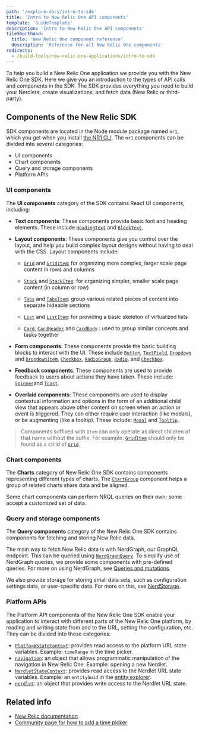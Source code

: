 ```yaml
---
path: '/explore-docs/intro-to-sdk'
title: 'Intro to New Relic One API components'
template: 'GuideTemplate'
description: 'Intro to New Relic One API components'
tileShorthand:
  title: 'New Relic One component reference'
  description: 'Reference for all New Relic One components'
redirects:
  - /build-tools/new-relic-one-applications/intro-to-sdk
---
```


<Intro>

To help you build a New Relic One application we provide you with the New Relic One SDK.
Here we give you an introduction to the types of API calls and components in the SDK. The SDK provides everything you need to build your Nerdlets, create visualizations, and fetch data (New Relic or third-party). 

</Intro>

## Components of the New Relic SDK

SDK components are located in the Node module package named `nr1`, which you get when you install [the NR1 CLI](/explore-docs/nr1-cli). The `nr1` components can be divided into several categories:

- UI components
- Chart components
- Query and storage components
- Platform APIs

### UI components

The **UI components** category of the SDK contains React UI components, including:

- **Text components**: These components provide basic font and heading elements. These include [`HeadingText`](../components/heading-text) and [`BlockText`](../components/block-text).

- **Layout components**: These components give you control over the layout, and help you build complex layout designs without having to deal with the CSS. Layout components include:

    -   [`Grid`](../components/grid)
    and [`GridItem`:](../components/grid-item)
    for organizing more complex, larger scale page content in rows and columns

    -   [`Stack`](../components/stack)
    and [`StackItem`](../components/stack-item):
    for organizing simpler, smaller scale page content (in column or row)

    -   [`Tabs`](../components/tabs)
    and [`TabsItem`](../components/tabs-item):
    group various related pieces of content into separate hideable sections

    -   [`List`](../components/list)
    and [`ListItem`](../components/list-item):
    for providing a basic skeleton of virtualized lists

    -   [`Card`](../components/card),
    [`CardHeader`](../components/card-header) and [`CardBody`](../components/card-body)
    : used to group similar concepts and tasks together

- **Form components**: These components provide the basic building blocks to interact with the UI. These include [`Button`](../components/button), [`TextField`](../components/text-field), [`Dropdown`](../components/dropdown) and [`DropdownItem`](../components/dropdown-item), [`Checkbox`](../components/checkbox), [`RadioGroup`](../components/radio-group), [`Radio`](../components/radio), and [`Checkbox`](../components/checkbox).

- **Feedback components**: These components are used to provide feedback to users about actions they have taken. These include: [`Spinner`](../components/spinner)and [`Toast`](../components/toast).

- **Overlaid components**: These components are used to display contextual information and options in the form of an additional child view that appears above other content on screen when an action or event is triggered. They can either require user interaction (like modals), or be augmenting (like a tooltip). These include: [`Modal`](../components/modal) and [`Tooltip`](../components/tooltip).

> Components suffixed with `Item` can only operate as direct children of that
name without the suffix. For example: [`GridItem`](../components/grid-item)
should only be found as a child of [`Grid`](../components/grid).

### Chart components

The **Charts** category of New Relic One SDK contains components representing different types of charts. The [`ChartGroup`](../components/chart-group)
component helps a group of related charts share data and be aligned.

Some chart components can perform NRQL queries on their own; some accept a customized set of data.

### Query and storage components

The **Query components** category of the New Relic One SDK contains components for fetching and storing New Relic data.

The main way to fetch New Relic data is with NerdGraph, our GraphQL endpoint. This can be queried using [`NerdGraphQuery`](../components/nerd-graph-query). To simplify use of NerdGraph queries, we provide some components with pre-defined queries. For more on using NerdGraph, see [Queries and mutations](../collect-data/get-started-nerdgraph-api-explorer).

We also provide storage for storing small data sets, such as configuration settings data, or user-specific data. For more on this, see [NerdStorage](/explore-docs/nerdstorage).

### Platform APIs

The Platform API components of the New Relic One SDK enable your application to interact with different parts of the New Relic One platform, by reading and writing state from and to the URL, setting the configuration, etc. They can be divided into these categories:

-   [`PlatformStateContext`](../components/platform-state-context): provides read access to the platform URL state variables.
Example: `timeRange` in the time picker.
-   [`navigation`](../api/navigation): an object that allows programmatic manipulation of the navigation
in New Relic One. Example: opening a new Nerdlet.
-   [`NerdletStateContext`](..components/nerdlet-state-context): provides read access to the Nerdlet URL state variables.
Example: an `entityGuid` in the [entity explorer](https://docs.newrelic.com/docs/new-relic-one/use-new-relic-one/ui-data/new-relic-one-entity-explorer-view-performance-across-apps-services-hosts).
-   [`nerdlet`](../api/navigation): an object that provides write access to the Nerdlet URL state.

## Related info

- [New Relic documentation](https://docs.newrelic.com)
- [Community page for how to add a time picker](https://discuss.newrelic.com/t/how-to-add-the-time-picker-to-nrql-queries/94268)
